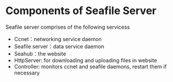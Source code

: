 = Components of Seafile Server =

Seafile server comprises of the following servicess

* Ccnet：networking service daemon
* Seafile server：data service daemon
* Seahub：the website
* HttpServer: for downloading and uploading files in website
* Controller: monitors ccnet and seafile daemons, restart them if necessary